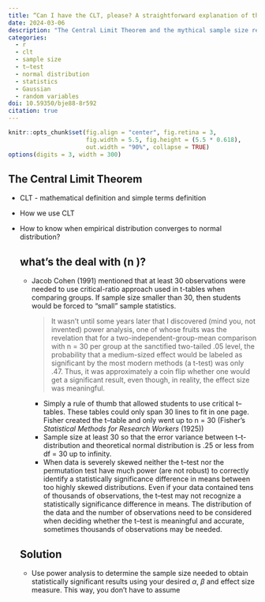 ```yaml
---
title: “Can I have the CLT, please? A straightforward explanation of the Central Limit Theorem and the magic \(n \geqslant 30\)”
date: 2024-03-06
description: "The Central Limit Theorem and the mythical sample size requirements for the health and social sciences"
categories:
  - r
  - clt
  - sample size
  - t–test
  - normal distribution
  - statistics
  - Gaussian
  - random variables
doi: 10.59350/bje88-8r592
citation: true
---
```


```r
knitr::opts_chunk$set(fig.align = "center", fig.retina = 3,
                      fig.width = 5.5, fig.height = (5.5 * 0.618),
                      out.width = "90%", collapse = TRUE)
options(digits = 3, width = 300)
```

## The Central Limit Theorem 

-   CLT - mathematical definition and simple terms definition

-   How we use CLT

- How to know when empirical distribution converges to normal distribution?

  ## what's the deal with \(n \geqslant 30\)?

  -   Jacob Cohen (1991) mentioned that at least 30 observations were needed to use critical-ratio approach used in t-tables when comparing groups. If sample size smaller than 30, then students would be forced to “small” sample statistics.

      > It wasn't until some years later that I discovered (mind you, not invented) power analysis, one of whose fruits was the revelation that for a two-independent-group-mean comparison with n = 30 per group at the sanctified two-tailed .05 level, the probability that a medium-sized effect would be labeled as significant by the most modern methods (a t-test) was only .47. Thus, it was approximately a coin flip whether one would get a significant result, even though, in reality, the effect size was meaningful.

      -   Simply a rule of thumb that allowed students to use critical t–tables. These tables could only span 30 lines to fit in one page. Fisher created the t–table and only went up to n = 30 (Fisher's *Statistical Methods for Research Workers* (1925))
      -   Sample size at least 30 so that the error variance between t–t-distribution and theoretical normal distribution is .25 or less from df = 30 up to infinity.
      -   When data is severely skewed neither the t–test nor the permutation test have much power (are not robust) to correctly identify a statistically significance difference in means between too highly skewed distributions. Even if your data contained tens of thousands of observations, the t–test may not recognize a statistically significance difference in means. The distribution of the data and the number of observations need to be considered when deciding whether the t–test is meaningful and accurate, sometimes thousands of observations may be needed.

  ## Solution

  -   Use power analysis to determine the sample size needed to obtain statistically significant results using your desired $\alpha$, $\beta$ and effect size measure. This way, you don't have to assume
